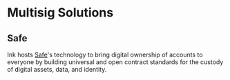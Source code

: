 # Multisig Solutions

## Safe
Ink hosts [Safe](https://docs.safe.global/home/what-is-safe)'s technology to bring digital ownership of accounts to everyone by building universal and open contract standards for the custody of digital assets, data, and identity.
